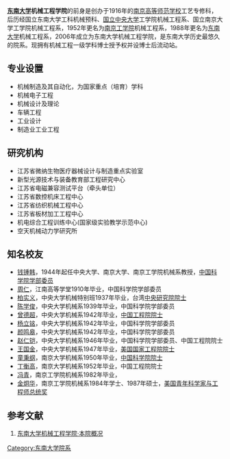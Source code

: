 {{Infobox university
|name            = 东南大学机械工程学院
|image           = 
|established     = 1916年
|endowment       =
|staff           =
|faculty         =
|dean            = 
|undergrad       =
|postgrad        =
|doctoral        =
|city            = [[南京市|南京市]]
|province        = [[江苏省|江苏省]]
|country         = [[中国|中国]]
|campus          = 城区
|nickname        =
|affiliations    =
|website         = [http://me.seu.edu.cn/ 学院网站]
}}

'''[[东南大学|东南大学]]机械工程学院'''的前身是创办于1916年的[[南京高等师范学校|南京高等师范学校]]工艺专修科，后历经国立东南大学工科机械预科、[[国立中央大学|国立中央大学]]工学院机械工程系、国立南京大学工学院机械工程系，1952年更名为[[南京工学院|南京工学院]]机械工程系，1988年更名为[[东南大学|东南大学]]机械工程系，2006年成立为东南大学机械工程学院，是东南大学历史最悠久的院系。现拥有机械工程一级学科博士授予权并设博士后流动站。

==专业设置==
*机械制造及其自动化，为国家重点（培育）学科
*机械电子工程
*机械设计及理论
*车辆工程
*工业设计
*制造业工业工程

==研究机构==
*江苏省微纳生物医疗器械设计与制造重点实验室
*新型光源技术与装备教育部工程研究中心
*江苏省电磁兼容测试平台（牵头单位）
*江苏省数控机床工程中心
*江苏省纺织机械工程中心
*江苏省板材加工工程中心
*机电综合工程训练中心(国家级实验教学示范中心)
*空天机械动力学研究所

==知名校友==
*[[钱锺韩|钱锺韩]]，1944年起任中央大学、南京大学、南京工学院机械系教授，[[中国科学院学部委员|中国科学院学部委员]]
*[[周仁|周仁]]，江南高等学堂1910年毕业，中国科学院学部委员
*[[柏实义|柏实义]]，中央大学机械特别班1937年毕业，台湾[[中央研究院院士|中央研究院院士]]
*[[陈学俊|陈学俊]]，中央大学机械系1939年毕业，中国科学院学部委员
*[[曾德超|曾德超]]，中央大学机械系1942年毕业，[[中国工程院院士|中国工程院院士]]
*[[杨立铭|杨立铭]]，中央大学机械系1942年毕业，中国科学院学部委员
*[[颜鸣皋|颜鸣皋]]，中央大学机械系1942年毕业，中国科学院学部委员
*[[赵仁铠|赵仁铠]]，中央大学机械系1946年毕业，中国科学院学部委员、中国工程院院士
*[[王国金|王国金]]，中央大学机械系1947年毕业，[[美国国家工程院院士|美国国家工程院院士]]
*[[童秉纲|童秉纲]]，南京大学机械系1950年毕业，[[中国科学院院士|中国科学院院士]]
*[[丁衡高|丁衡高]]，南京大学机械系1952年毕业，中国工程院院士
*[[冯青|冯青]]，南京工学院机械系1982年毕业，{{tsl|en|Alfred Noble Prize|}}
*[[金炯华|金炯华]]，南京工学院机械系1984年学士、1987年硕士，[[美国青年科学家与工程师总统奖|美国青年科学家与工程师总统奖]]

==参考文献==
#[http://me.seu.edu.cn/erji/jies.htm 东南大学机械工程学院·本院概况]{{Wayback|url=http://me.seu.edu.cn/erji/jies.htm |date=20120305221501 }}

{{东南大学}}
{{东南大学/院系}}
{{Authority control}}
[[Category:东南大学院系|Category:东南大学院系]]